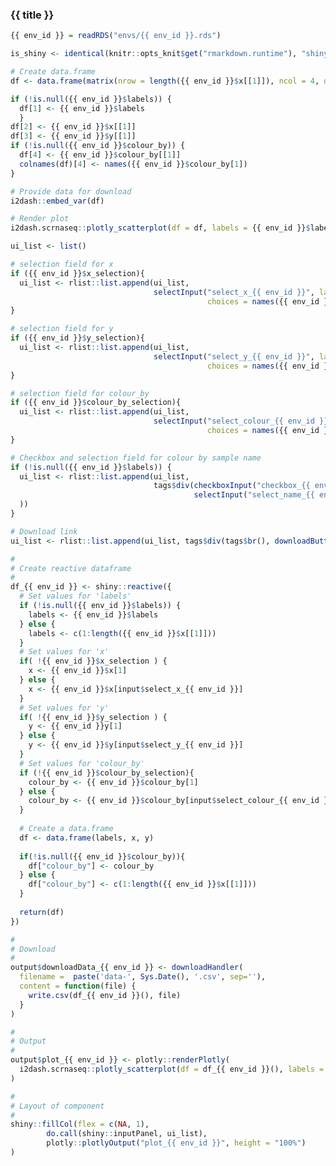 
### {{ title }}

<!-- Component created on {{ date }} -->

```r
{{ env_id }} = readRDS("envs/{{ env_id }}.rds")

is_shiny <- identical(knitr::opts_knit$get("rmarkdown.runtime"), "shiny")
```

```r
# Create data.frame
df <- data.frame(matrix(nrow = length({{ env_id }}$x[[1]]), ncol = 4, dimnames = list(c(1:length({{ env_id }}$x[[1]])), c("labels", names({{ env_id }}$x[1]), names({{ env_id }}$y[1]), "colour_by"))))

if (!is.null({{ env_id }}$labels)) {
  df[1] <- {{ env_id }}$labels
  }
df[2] <- {{ env_id }}$x[[1]]
df[3] <- {{ env_id }}$y[[1]]
if (!is.null({{ env_id }}$colour_by)) {
  df[4] <- {{ env_id }}$colour_by[[1]]
  colnames(df)[4] <- names({{ env_id }}$colour_by[1])
}

# Provide data for download
i2dash::embed_var(df)

# Render plot
i2dash.scrnaseq::plotly_scatterplot(df = df, labels = {{ env_id }}$labels, colour_by = {{ env_id }}$colour_by)
```

```r
ui_list <- list()

# selection field for x
if ({{ env_id }}$x_selection){
  ui_list <- rlist::list.append(ui_list,
                                selectInput("select_x_{{ env_id }}", label = "Select data for x axis:",
                                            choices = names({{ env_id }}$x)))
}

# selection field for y
if ({{ env_id }}$y_selection){
  ui_list <- rlist::list.append(ui_list,
                                selectInput("select_y_{{ env_id }}", label = "Select data for y axis:",
                                            choices = names({{ env_id }}$y)))
}

# selection field for colour_by
if ({{ env_id }}$colour_by_selection){
  ui_list <- rlist::list.append(ui_list,
                                selectInput("select_colour_{{ env_id }}", label = "Select colouring:",
                                            choices = names({{ env_id }}$colour_by)))
}

# Checkbox and selection field for colour by sample name
if (!is.null({{ env_id }}$labels)) {
  ui_list <- rlist::list.append(ui_list,
                                tags$div(checkboxInput("checkbox_{{ env_id }}", label = "Colour by sample name", value = FALSE),
                                         selectInput("select_name_{{ env_id }}", label = NULL, choices = {{ env_id }}$labels)
  ))
}

# Download link
ui_list <- rlist::list.append(ui_list, tags$div(tags$br(), downloadButton('downloadData_{{ env_id }}', 'Download data')))

#
# Create reactive dataframe
#
df_{{ env_id }} <- shiny::reactive({
  # Set values for 'labels'
  if (!is.null({{ env_id }}$labels)) {
    labels <- {{ env_id }}$labels
  } else {
    labels <- c(1:length({{ env_id }}$x[[1]]))
  }
  # Set values for 'x'
  if( !{{ env_id }}$x_selection ) {
    x <- {{ env_id }}$x[1]
  } else {
    x <- {{ env_id }}$x[input$select_x_{{ env_id }}]
  }
  # Set values for 'y'
  if( !{{ env_id }}$y_selection ) {
    y <- {{ env_id }}y[1]
  } else {
    y <- {{ env_id }}$y[input$select_y_{{ env_id }}]
  }
  # Set values for 'colour_by'
  if (!{{ env_id }}$colour_by_selection){
    colour_by <- {{ env_id }}$colour_by[1]
  } else {
    colour_by <- {{ env_id }}$colour_by[input$select_colour_{{ env_id }}]
  }
  
  # Create a data.frame
  df <- data.frame(labels, x, y)
  
  if(!is.null({{ env_id }}$colour_by)){
    df["colour_by"] <- colour_by
  } else {
    df["colour_by"] <- c(1:length({{ env_id }}$x[[1]]))
  }
  
  return(df)
})

#
# Download
#
output$downloadData_{{ env_id }} <- downloadHandler(
  filename =  paste('data-', Sys.Date(), '.csv', sep=''),
  content = function(file) {
    write.csv(df_{{ env_id }}(), file)
  }
)

#
# Output
#
output$plot_{{ env_id }} <- plotly::renderPlotly(
  i2dash.scrnaseq::plotly_scatterplot(df = df_{{ env_id }}(), labels = {{ env_id }}$labels, colour_by = {{ env_id }}$colour_by, checkbox = input$checkbox_{{ env_id }}, selected_label = input$select_name_{{ env_id }})
)

#
# Layout of component
#
shiny::fillCol(flex = c(NA, 1),
        do.call(shiny::inputPanel, ui_list),
        plotly::plotlyOutput("plot_{{ env_id }}", height = "100%")
)
```


